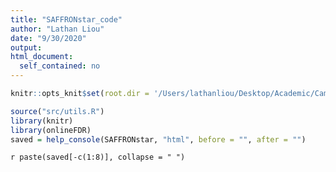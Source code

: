 ```yaml
---
title: "SAFFRONstar_code"
author: "Lathan Liou"
date: "9/30/2020"
output: 
html_document:
  self_contained: no
---
```


```r
knitr::opts_knit$set(root.dir = '/Users/lathanliou/Desktop/Academic/Cambridge/BSU-job/onlineFDRShiny')
```

```r
source("src/utils.R")
library(knitr)
library(onlineFDR)
saved = help_console(SAFFRONstar, "html", before = "", after = "")
```
 
`r paste(saved[-c(1:8)], collapse = " ")`